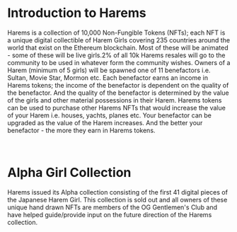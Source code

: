 # Introduction to Harems

Harems is a collection of 10,000 Non-Fungible Tokens (NFTs); each NFT is a unique digital 
collectible of  Harem Girls covering 235 countries around the world that exist on the Ethereum 
blockchain.  Most of these will be animated - some of these will be live girls.2% of all 10k Harems 
resales will go to the community to be used in whatever form the community wishes. Owners of a Harem 
(minimum of 5 girls) will be spawned one of 11 benefactors i.e. Sultan, Movie Star, Mormon etc.  Each 
benefactor earns an income in Harems tokens; the income of the benefactor is dependent on the quality 
of the benefactor.  And the quality of the benefactor is determined by the value of the girls and other 
material possessions in their Harem.  Harems tokens can be used to purchase other Harems NFTs that would 
increase the value of your Harem i.e. houses, yachts, planes etc. Your benefactor can be upgraded as the 
value of the Harem increases.  And the better your benefactor - the more they earn in Harems tokens.  

<br />

# Alpha Girl Collection

Harems issued its Alpha collection consisting of the first 41 digital pieces of the Japanese Harem Girl. This collection is sold out and all owners of these unique hand drawn NFTs are members of the OG Gentlemen's 
Club and have helped guide/provide input on the future direction of the Harems collection.  

